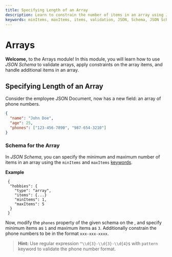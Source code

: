 ```yaml
---
title: Specifying Length of an Array
description: Learn to constrain the number of items in an array using JSON Schema.
keywords: minItems, maxItems, items, validation, JSON, Schema, JSON Schema
---
```



# Arrays

**Welcome,** to the Arrays module! In this module, you will learn how to use *JSON Schema* to validate arrays, apply constraints on the array items, and handle additional items in an array.

## Specifying Length of an Array

Consider the employee JSON Document, now has a new field: an array of phone numbers. 

```json highlightLineStart={4}
{
  "name": "John Doe",
  "age": 25,
  "phones": ["123-456-7890", "987-654-3210"]
}
```


### Schema for the Array

In *JSON Schema*, you can specify the minimum and maximum number of items in an array using the `minItems` and `maxItems` [keywords](https://json-schema.org/learn/glossary#keyword).

**Example**

```
 {
  "hobbies": {
    "type": "array",
    "items": {...}
    "minItems": 1,
    "maxItems": 5
  }
 }
```
Now, modify the `phones` property of the given schema on the <SideEditorLink/>, and specify minimum items as `1` and maximum items as `3`. Additionally constrain the phone numbers to be in the format `xxx-xxx-xxxx`.

> **Hint:** Use regular expression `^\\d{3}-\\d{3}-\\d{4}$` with `pattern` keyword to validate the phone number format.